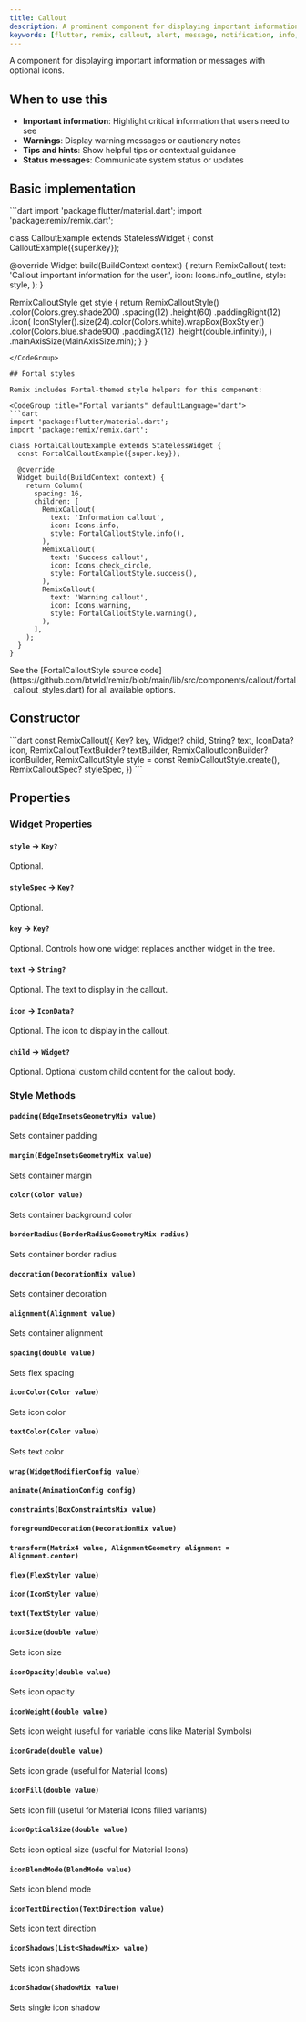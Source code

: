 ```yaml
---
title: Callout
description: A prominent component for displaying important information, warnings, or messages with optional icons
keywords: [flutter, remix, callout, alert, message, notification, info, warning]
---
```


A component for displaying important information or messages with optional icons.

## When to use this

- **Important information**: Highlight critical information that users need to see
- **Warnings**: Display warning messages or cautionary notes
- **Tips and hints**: Show helpful tips or contextual guidance
- **Status messages**: Communicate system status or updates

## Basic implementation

<CodeGroup title="Basic implementation" defaultLanguage="dart">
```dart
import 'package:flutter/material.dart';
import 'package:remix/remix.dart';

class CalloutExample extends StatelessWidget {
  const CalloutExample({super.key});

  @override
  Widget build(BuildContext context) {
    return RemixCallout(
      text: 'Callout important information for the user.',
      icon: Icons.info_outline,
      style: style,
    );
  }

  RemixCalloutStyle get style {
    return RemixCalloutStyle()
        .color(Colors.grey.shade200)
        .spacing(12)
        .height(60)
        .paddingRight(12)
        .icon(
          IconStyler().size(24).color(Colors.white).wrapBox(BoxStyler()
              .color(Colors.blue.shade900)
              .paddingX(12)
              .height(double.infinity)),
        )
        .mainAxisSize(MainAxisSize.min);
  }
}
```
</CodeGroup>

## Fortal styles

Remix includes Fortal-themed style helpers for this component:

<CodeGroup title="Fortal variants" defaultLanguage="dart">
```dart
import 'package:flutter/material.dart';
import 'package:remix/remix.dart';

class FortalCalloutExample extends StatelessWidget {
  const FortalCalloutExample({super.key});

  @override
  Widget build(BuildContext context) {
    return Column(
      spacing: 16,
      children: [
        RemixCallout(
          text: 'Information callout',
          icon: Icons.info,
          style: FortalCalloutStyle.info(),
        ),
        RemixCallout(
          text: 'Success callout',
          icon: Icons.check_circle,
          style: FortalCalloutStyle.success(),
        ),
        RemixCallout(
          text: 'Warning callout',
          icon: Icons.warning,
          style: FortalCalloutStyle.warning(),
        ),
      ],
    );
  }
}
```
</CodeGroup>

<Info>
  See the [FortalCalloutStyle source code](https://github.com/btwld/remix/blob/main/lib/src/components/callout/fortal_callout_styles.dart) for all available options.
</Info>

## Constructor
<CodeGroup title="Constructor" defaultLanguage="dart">
```dart
const RemixCallout({
  Key? key,
  Widget? child,
  String? text,
  IconData? icon,
  RemixCalloutTextBuilder? textBuilder,
  RemixCalloutIconBuilder? iconBuilder,
  RemixCalloutStyle style = const RemixCalloutStyle.create(),
  RemixCalloutSpec? styleSpec,
})
```
</CodeGroup>


## Properties
### Widget Properties

#### `style` → `Key?`

Optional. 

#### `styleSpec` → `Key?`

Optional. 

#### `key` → `Key?`

Optional. Controls how one widget replaces another widget in the tree.

#### `text` → `String?`

Optional. The text to display in the callout.

#### `icon` → `IconData?`

Optional. The icon to display in the callout.

#### `child` → `Widget?`

Optional. Optional custom child content for the callout body.


### Style Methods

#### `padding(EdgeInsetsGeometryMix value)`

Sets container padding

#### `margin(EdgeInsetsGeometryMix value)`

Sets container margin

#### `color(Color value)`

Sets container background color

#### `borderRadius(BorderRadiusGeometryMix radius)`

Sets container border radius

#### `decoration(DecorationMix value)`

Sets container decoration

#### `alignment(Alignment value)`

Sets container alignment

#### `spacing(double value)`

Sets flex spacing

#### `iconColor(Color value)`

Sets icon color

#### `textColor(Color value)`

Sets text color

#### `wrap(WidgetModifierConfig value)`

#### `animate(AnimationConfig config)`

#### `constraints(BoxConstraintsMix value)`

#### `foregroundDecoration(DecorationMix value)`

#### `transform(Matrix4 value, AlignmentGeometry alignment = Alignment.center)`

#### `flex(FlexStyler value)`

#### `icon(IconStyler value)`

#### `text(TextStyler value)`

#### `iconSize(double value)`

Sets icon size

#### `iconOpacity(double value)`

Sets icon opacity

#### `iconWeight(double value)`

Sets icon weight (useful for variable icons like Material Symbols)

#### `iconGrade(double value)`

Sets icon grade (useful for Material Icons)

#### `iconFill(double value)`

Sets icon fill (useful for Material Icons filled variants)

#### `iconOpticalSize(double value)`

Sets icon optical size (useful for Material Icons)

#### `iconBlendMode(BlendMode value)`

Sets icon blend mode

#### `iconTextDirection(TextDirection value)`

Sets icon text direction

#### `iconShadows(List<ShadowMix> value)`

Sets icon shadows

#### `iconShadow(ShadowMix value)`

Sets single icon shadow

